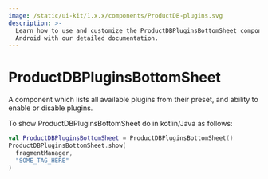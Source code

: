 ```yaml
---
image: /static/ui-kit/1.x.x/components/ProductDB-plugins.svg
description: >-
  Learn how to use and customize the ProductDBPluginsBottomSheet component in ProductDB's
  Android with our detailed documentation.
---
```


# ProductDBPluginsBottomSheet

A component which lists all available plugins from their preset, and ability to
enable or disable plugins.

To show ProductDBPluginsBottomSheet do in kotlin/Java as follows:

```kotlin
val ProductDBPluginsBottomSheet = ProductDBPluginsBottomSheet()
ProductDBPluginsBottomSheet.show(
  fragmentManager,
  "SOME_TAG_HERE"
)
```

<head>
  <title>Android ProductDBPluginsBottomSheet</title>
</head>
